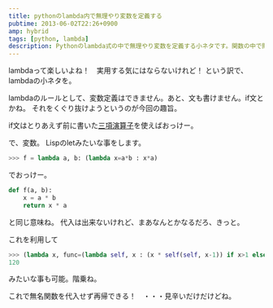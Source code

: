 ```yaml
---
title: pythonのlambda内で無理やり変数を定義する
pubtime: 2013-06-02T22:26+0900
amp: hybrid
tags: [python, lambda]
description: Pythonのlambda式の中で無理やり変数を定義する小ネタです。関数の中で関数を定義することで擬似的に変数のようなものを実現します。
---
```


lambdaって楽しいよね！　実用する気にはならないけれど！
という訳で、lambdaの小ネタを。

lambdaのルールとして、変数定義はできません。あと、文も書けません。if文とかね。
それをくぐり抜けようというのが今回の趣旨。

if文はとりあえず前に書いた[三項演算子](/blog/2013/05/python-conditional-operator)を使えばおっけー。

で、変数。
Lispのletみたいな事をします。
``` python
>>> f = lambda a, b: (lambda x=a*b : x*a)
```
でおっけー。

``` python
def f(a, b):
	x = a * b
	return x * a
```
と同じ意味ね。
代入は出来ないけれど、まあなんとかなるだろ、きっと。

これを利用して
``` python
>>> (lambda x, func=(lambda self, x : (x * self(self, x-1)) if x>1 else x) : func(func, x))(5)
120
```
みたいな事も可能。階乗ね。

これで無名関数を代入せず再帰できる！　・・・見辛いだけだけどね。
